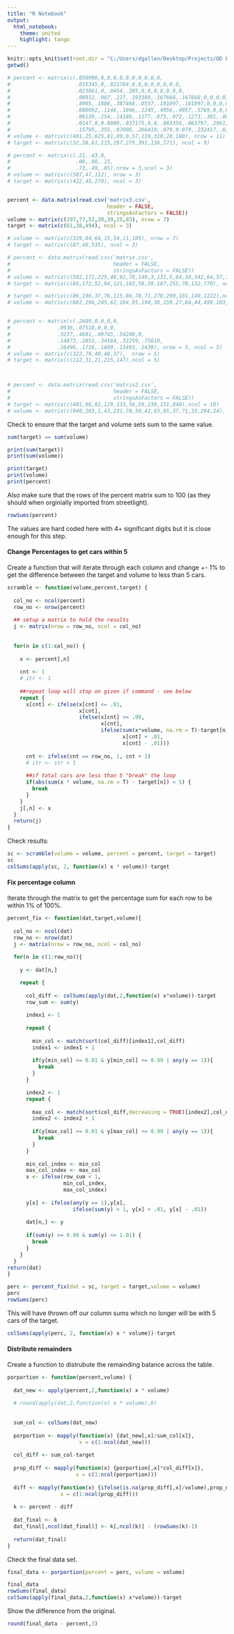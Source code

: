 ```yaml
---
title: "R Notebook"
output:
  html_notebook:
    theme: united
    highlight: tango
---
```


```r

knitr::opts_knit$set(root.dir = "C:/Users/dgallen/Desktop/Projects/OD balance/OD")
getwd()

# percent <- matrix(c(.058996,0,0,0,0,0,0,0,0,0,0,
#                     .015345,0,.021764,0,0,0,0,0,0,0,0,
#                     .023861,0,.0454,.205,0,0,0,0,0,0,0,
#                     .08912,.087,.227,.193309,.167668,.167668,0,0,0,0,0,
#                     .4905,.1886,.387468,.0557,.181897,.181897,0,0,0,0,0,
#                     .088092,.1146,.1046,.1245,.4956,.4957,.5769,0,0,0,0,
#                     .06139,.254,.14186,.1177,.075,.072,.1273,.301,.0835,.083501,.08457,
#                     .0147,0,0.0009,.037175,0,0,.063356,.063797,.2961,.2961,.306974,
#                     .15795,.355,.07006,.266419,.079,0.079,.232417,.635,.62,.6203,.608457), nrow = 11, ncol = 9)
# volume <- matrix(c(401,25,625,81,80,0,57,119,310,28,180), nrow = 11)
# target <- matrix(c(32,28,61,115,297,275,391,136,571), ncol = 9)

# percent <- matrix(c(.21,.43,0,
#                     .06,.08,.15,
#                     .73,.49,.85),nrow = 3,ncol = 3)
# volume <- matrix(c(587,47,112), nrow = 3)
# target <- matrix(c(422,45,279), ncol = 3)


percent <- data.matrix(read.csv('matrix3.csv',
                                header = FALSE,
                                stringsAsFactors = FALSE))
volume <- matrix(c(297,77,52,20,39,25,83), nrow = 7)
target <- matrix(c(61,38,494), ncol = 3)

# volume <- matrix(c(329,84,64,15,54,11,105), nrow = 7)
# target <- matrix(c(87,40,535), ncol = 3)

# percent <- data.matrix(read.csv('matrix.csv',
#                                 header = FALSE,
#                                 stringsAsFactors = FALSE))
# volume <- matrix(c(592,172,225,48,92,78,149,3,131,5,64,39,342,64,57,77),nrow = 16)
# target <- matrix(c(66,172,52,94,121,102,58,59,187,255,70,132,770), ncol = 13)

# target <- matrix(c(86,196,37,76,115,86,78,71,270,290,101,140,1222),ncol = 13)
# volume <- matrix(c(662,196,245,62,164,95,190,38,159,27,84,44,499,103,56,144), nrow = 16)


# percent <- matrix(c(.2689,0,0,0,0,
#               .0936,.07516,0,0,0,
#               .3237,.4681,.49745,.54248,0,
#               .14873,.2851,.34164,.32259,.75610,
#               .16496,.1716,.1609,.13493,.2439), nrow = 5, ncol = 5)
# volume <- matrix(c(322,79,40,48,37),  nrow = 5)
# target <- matrix(c(112,31,21,215,147),ncol = 5)



# percent <- data.matrix(read.csv('matrix2.csv',
#                                 header = FALSE,
#                                 stringsAsFactors = FALSE))
# target <- matrix(c(401,86,81,129,133,56,59,239,151,840),ncol = 10)
# volume <- matrix(c(940,203,1,43,231,78,50,42,63,65,37,71,33,294,24), nrow = 15)
```

Check to ensure that the target and volume sets sum to the same value.

```r
sum(target) == sum(volume)

print(sum(target))
print(sum(volume))

print(target)
print(volume)
print(percent)
```

Also make sure that the rows of the percent matrix sum to 100 (as they should when orginially imported from streetlight).

```r

rowSums(percent) 

```

The values are hard coded here with 4+ significant digits but it is close enough for this step.

#### Change Percentages to get cars within 5

Create a function that will iterate through each column and change +- 1% to get the difference between the target and volume to less than 5 cars.

```r

scramble <- function(volume,percent,target) {
  
  col_no <- ncol(percent)
  row_no <- nrow(percent)
  
  ## setup a matrix to hold the results
  j <- matrix(nrow = row_no, ncol = col_no)
  
  
  for(n in c(1:col_no)) {
    
    x <- percent[,n]
    
    cnt <- 1
    # itr <- 1
    
    ##repeat loop will stop on given if command - see below
    repeat {
      x[cnt] <- ifelse(x[cnt] <= .01,
                       x[cnt],
                       ifelse(x[cnt] >= .99,
                              x[cnt],
                              ifelse(sum(x*volume, na.rm = T)-target[n] < 0,
                                     x[cnt] + .01,
                                     x[cnt] - .01)))
      
      cnt <- ifelse(cnt == row_no, 1, cnt + 1)
      # itr <- itr + 1
      
      ##if total cars are less than 5 "break" the loop
      if(abs(sum(x * volume, na.rm = T) - target[n]) < 5) {
        break
      }
    }
    j[,n] <- x
  }
  return(j)
}
```

Check results:

```r

sc <- scramble(volume = volume, percent = percent, target = target)
sc
colSums(apply(sc, 2, function(x) x * volume))-target
```

#### Fix percentage column

Iterate through the matrix to get the percentage sum for each row to be within 1% of 100%.

```r

percent_fix <- function(dat,target,volume){
  
  col_no <- ncol(dat)
  row_no <- nrow(dat)
  j <- matrix(nrow = row_no, ncol = col_no)
  
  for(n in c(1:row_no)){
    
    y <- dat[n,]

    repeat {
      
      col_diff <- colSums(apply(dat,2,function(x) x*volume))-target
      row_sum <- sum(y)
      
      index1 <- 1
      
      repeat {
        
        min_col <- match(sort(col_diff)[index1],col_diff)
        index1 <- index1 + 1
        
        if(y[min_col] >= 0.01 & y[min_col] <= 0.99 | any(y == 1)){
          break
        }
      }

      index2 <- 1
      repeat {
        
        max_col <- match(sort(col_diff,decreasing = TRUE)[index2],col_diff)
        index2 <- index2 + 1
        
        if(y[max_col] >= 0.01 & y[max_col] <= 0.99 | any(y == 1)){
          break
        }
      }
      
      min_col_index <- min_col
      max_col_index <- max_col
      x <- ifelse(row_sum < 1, 
                  min_col_index, 
                  max_col_index)
      
      y[x] <- ifelse(any(y == 1),y[x],
                     ifelse(sum(y) < 1, y[x] + .01, y[x] - .01))
      
      dat[n,] <- y
      
      if(sum(y) >= 0.99 & sum(y) <= 1.01) {
        break
      }
    }
  }
return(dat)
}

```

```r
perc <- percent_fix(dat = sc, target = target,volume = volume)
perc
rowSums(perc)
```

This will have thrown off our column sums which no longer will be with 5 cars of the target.

```r
colSums(apply(perc, 2, function(x) x * volume))-target
```


#### Distribute remainders

Create a function to distrubute the remainding balance across the table. 


```r

porportion <- function(percent,volume) {
  
  dat_new <- apply(percent,2,function(x) x * volume)
  
  # round(apply(dat,2,function(x) x * volume),0)
  
  
  sum_col <- colSums(dat_new)
  
  porportion <- mapply(function(x) {dat_new[,x]/sum_col[x]},
                       x = c(1:ncol(dat_new)))
  
  col_diff <- sum_col-target
  
  prop_diff <- mapply(function(x) {porportion[,x]*col_diff[x]},
                      x = c(1:ncol(porportion)))
  
  diff <- mapply(function(x) {ifelse(is.na(prop_diff[,x]/volume),prop_diff[,x],prop_diff[,x]/volume)},
                 x = c(1:ncol(prop_diff)))
  
  k <- percent - diff
  
  dat_final <- k
  dat_final[,ncol(dat_final)] <- k[,ncol(k)] - (rowSums(k)-1)
  
  return(dat_final)
}
```

Check the final data set.

```r
final_data <- porportion(percent = perc, volume = volume)

final_data
rowSums(final_data)
colSums(apply(final_data,2,function(x) x*volume))-target
```

Show the difference from the original.

```r

round(final_data - percent,3)


```



